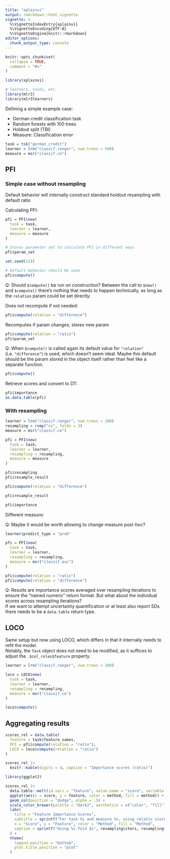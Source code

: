 ```yaml
---
title: "xplainvi"
output: rmarkdown::html_vignette
vignette: >
  %\VignetteIndexEntry{xplainvi}
  %\VignetteEncoding{UTF-8}
  %\VignetteEngine{knitr::rmarkdown}
editor_options: 
  chunk_output_type: console
---
```


```r
knitr::opts_chunk$set(
  collapse = TRUE,
  comment = "#>"
)
```

```r
library(xplainvi)

# learners, tasks, etc.
library(mlr3)
library(mlr3learners)
```

Defining a simple example case:

- German credit classification task
- Random forests with 100 trees
- Holdout split (TBI)
- Measure: Classification error

```r
task = tsk("german_credit")
learner = lrn("classif.ranger", num.trees = 500)
measure = msr("classif.ce")
```

## PFI

### Simple case without resampling

Default behavior will internally construct standard holdout resampling with default ratio

Calculating PFI: 

```r
pfi = PFI$new(
  task = task, 
  learner = learner,
  measure = measure
)

# Stores parameter set to calculate PFI in different ways
pfi$param_set

set.seed(123)

# Default behavior should be sane
pfi$compute()
```

Q: Should `$compute()` be run on construction? Between the call to `$new()` and `$compute()` there's nothing that needs to happen technically, as long as the `relation` param could be set directly.

Does not recompute if not needed:

```r
pfi$compute(relation = "difference")
```

Recomputes if param changes, stores new param

```r
pfi$compute(relation = "ratio")
pfi$param_set
```

Q: When `$compute()` is called again its default value for `"relation"` (i.e. `"difference"`) is used, which doesn't seem ideal.
Maybe this default should be the param stored in the object itself rather than feel like a separate function.

```r
pfi$compute()
```

Retrieve scores and convert to DT:

```r
pfi$importance
as.data.table(pfi)
```

### With resampling

```r
learner = lrn("classif.ranger", num.trees = 100)
resampling = rsmp("cv", folds = 3)
measure = msr("classif.ce")

pfi = PFI$new(
  task = task, 
  learner = learner, 
  resampling = resampling,
  measure = measure
)

pfi$resampling
pfi$resample_result

pfi$compute(relation = "difference")

pfi$resample_result

pfi$importance
```

Different measure:  

Q: Maybe it would be worth allowing to change measure post-hoc?

```r
learner$predict_type = "prob"

pfi = PFI$new(
  task = task, 
  learner = learner, 
  resampling = resampling,
  measure = msr("classif.auc")
)

pfi$compute(relation = "ratio")
pfi$compute(relation = "difference")
```

Q: Results are importance scores averaged over resampling iterations to ensure the "named numeric" return format.
But what about the individual scores across resampling iterations?  
If we want to attempt uncertainty quantification or at least also report SDs there needs to be a `data.table` return type.

## LOCO

Same setup but now using LOCO, which differs in that it internally needs to refit the model.  
Notably, the `Task` object does not need to be modified, as it suffices to adjust the `.$col_roles$feature` property.

```r
learner = lrn("classif.ranger", num.trees = 100)

loco = LOCO$new(
  task = task, 
  learner = learner, 
  resampling = resampling,
  measure = msr("classif.ce")
)

loco$compute()
```

## Aggregating results

```r
scores_rel = data.table(
  feature = task$feature_names,
  PFI = pfi$compute(relation = "ratio"),
  LOCO = loco$compute(relation = "ratio")
)

scores_rel |>
  knitr::kable(digits = 4, caption = "Importance scores (ratio)")
```


```r
library(ggplot2)

scores_rel |>
  data.table::melt(id.vars = "feature", value.name = "score", variable.name = "method") |>
  ggplot(aes(x = score, y = feature, color = method, fill = method)) +
  geom_col(position = "dodge", alpha = .5) +
  scale_color_brewer(palette = "Dark2", aesthetics = c("color", "fill")) +
  labs(
    title = "Feature Importance Scores",
    subtitle = sprintf("For task %s and measure %s, using relativ scores", task$id, measure$id),
    x = "Score", y = "Feature", color = "Method", fill = "Method",
    caption = sprintf("Using %i-fold $s", resampling$iters, resampling$id)
  ) +
  theme(
    legend.position = "bottom",
    plot.title.position = "plot"
  )
```

